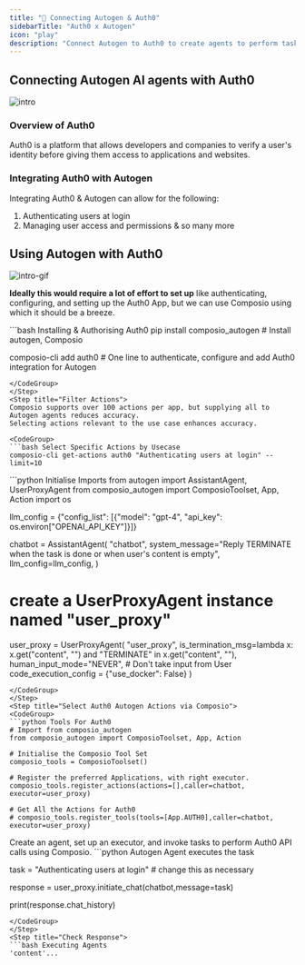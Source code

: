 ```yaml
---
title: "🚀 Connecting Autogen & Auth0"
sidebarTitle: "Auth0 x Autogen"
icon: "play"
description: "Connect Autogen to Auth0 to create agents to perform tasks using natural language"
---
```


## Connecting Autogen AI agents with Auth0
![intro](/media/intro.jpg)

### Overview of Auth0

Auth0 is a platform that allows developers and companies to verify a user's identity before giving them access to applications and websites.

### Integrating Auth0 with Autogen

Integrating Auth0 & Autogen can allow for the following:

1. Authenticating users at login
2. Managing user access and permissions
& so many more

## Using Autogen with Auth0
![intro-gif](/media/intro.gif)
<Steps>
<Step title="Setting Up the Environment">

**Ideally this would require a lot of effort to set up** like authenticating, configuring, and setting up the Auth0 App, but we can use Composio using which it should be a breeze.

<CodeGroup>
```bash Installing & Authorising Auth0
pip install composio_autogen # Install autogen, Composio 

composio-cli add auth0 # One line to authenticate, configure and add Auth0 integration for Autogen
```
</CodeGroup>
</Step>
<Step title="Filter Actions">
Composio supports over 100 actions per app, but supplying all to Autogen agents reduces accuracy.
Selecting actions relevant to the use case enhances accuracy.

<CodeGroup>
```bash Select Specific Actions by Usecase
composio-cli get-actions auth0 "Authenticating users at login" --limit=10
```
</CodeGroup>

</Step>
<Step title="Import Base Packages">

<CodeGroup>
```python Initialise Imports
from autogen import AssistantAgent, UserProxyAgent
from composio_autogen import ComposioToolset, App, Action
import os

llm_config = {"config_list": [{"model": "gpt-4", "api_key": os.environ["OPENAI_API_KEY"]}]}

chatbot = AssistantAgent(
    "chatbot",
    system_message="Reply TERMINATE when the task is done or when user's content is empty",
    llm_config=llm_config,
)

# create a UserProxyAgent instance named "user_proxy"
user_proxy = UserProxyAgent(
    "user_proxy",
    is_termination_msg=lambda x: x.get("content", "") and "TERMINATE" in x.get("content", ""),
    human_input_mode="NEVER", # Don't take input from User
    code_execution_config = {"use_docker": False}
)
```
</CodeGroup>
</Step>
<Step title="Select Auth0 Autogen Actions via Composio">
<CodeGroup>
```python Tools For Auth0
# Import from composio_autogen
from composio_autogen import ComposioToolset, App, Action

# Initialise the Composio Tool Set
composio_tools = ComposioToolset()

# Register the preferred Applications, with right executor. 
composio_tools.register_actions(actions=[],caller=chatbot, executor=user_proxy)

# Get All the Actions for Auth0
# composio_tools.register_tools(tools=[App.AUTH0],caller=chatbot, executor=user_proxy) 
```
</CodeGroup>
</Step>
<Step title="Execute the Agent">
Create an agent, set up an executor, and invoke tasks to perform Auth0 API calls using Composio. 
<CodeGroup>
```python Autogen Agent executes the task

task = "Authenticating users at login" # change this as necessary

response = user_proxy.initiate_chat(chatbot,message=task)

print(response.chat_history)
```
</CodeGroup>
</Step>
<Step title="Check Response">
```bash Executing Agents
'content'...
```
</Step>
</Steps>
